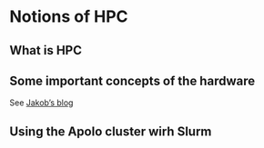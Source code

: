 # Notions of HPC

## What is HPC

## Some important concepts of the hardware

See [Jakob's blog](https://biojulia.net/post/hardware/)

## Using the Apolo cluster wirh Slurm